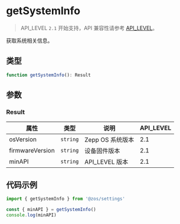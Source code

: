 # getSystemInfo

> API_LEVEL `2.1` 开始支持，API 兼容性请参考 [API_LEVEL](../../../../guides/framework/device/compatibility.md)。

获取系统相关信息。

## 类型

```ts
function getSystemInfo(): Result
```

## 参数

### Result

| 属性            | 类型                | 说明             | API_LEVEL |
| --------------- | ------------------- | ---------------- | --------- |
| osVersion       | <code>string</code> | Zepp OS 系统版本 | 2.1       |
| firmwareVersion | <code>string</code> | 设备固件版本     | 2.1       |
| minAPI          | <code>string</code> | API_LEVEL 版本   | 2.1       |

## 代码示例

```js
import { getSystemInfo } from '@zos/settings'

const { minAPI } = getSystemInfo()
console.log(minAPI)
```
